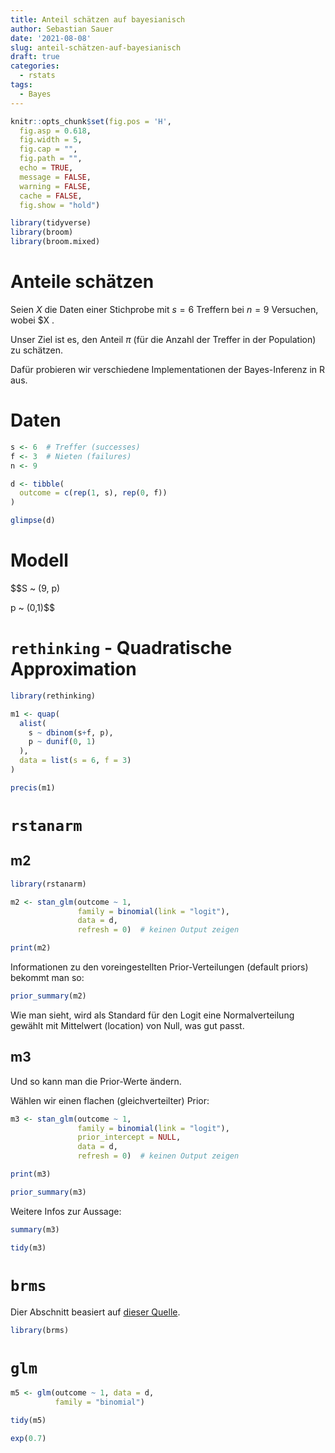 ```yaml
---
title: Anteil schätzen auf bayesianisch
author: Sebastian Sauer
date: '2021-08-08'
slug: anteil-schätzen-auf-bayesianisch
draft: true
categories:
  - rstats
tags:
  - Bayes
---
```


```r
knitr::opts_chunk$set(fig.pos = 'H',
  fig.asp = 0.618,
  fig.width = 5,
  fig.cap = "", 
  fig.path = "",
  echo = TRUE,
  message = FALSE,
  warning = FALSE,
  cache = FALSE,
  fig.show = "hold")
```



```r
library(tidyverse)
library(broom)
library(broom.mixed)
```



# Anteile schätzen

Seien $X$ die Daten einer Stichprobe mit $s=6$ Treffern bei $n=9$ Versuchen, wobei $X \sim \text{Binom(n, p)}.





Unser Ziel ist es, den Anteil $\pi$ (für die Anzahl der Treffer in der Population) zu schätzen. 

Dafür probieren wir verschiedene Implementationen der Bayes-Inferenz in R aus.



# Daten


```r
s <- 6  # Treffer (successes)
f <- 3  # Nieten (failures)
n <- 9
```


```r
d <- tibble(
  outcome = c(rep(1, s), rep(0, f))
)
```

```r
glimpse(d)
```



# Modell

$$S ~ \text{Binom}(9, p)

p ~ \text{unif}(0,1)$$


# `rethinking` - Quadratische Approximation

```r
library(rethinking)
```





```r
m1 <- quap(
  alist(
    s ~ dbinom(s+f, p),
    p ~ dunif(0, 1)
  ),
  data = list(s = 6, f = 3)
)
```

```r
precis(m1)
```


# `rstanarm`


## m2

```r
library(rstanarm)
```

```r
m2 <- stan_glm(outcome ~ 1,
               family = binomial(link = "logit"),
               data = d,
               refresh = 0)  # keinen Output zeigen
```


```r
print(m2)
```

Informationen zu den voreingestellten Prior-Verteilungen (default priors) bekommt man so:


```r
prior_summary(m2)
```


Wie man sieht, wird als Standard für den Logit eine Normalverteilung gewählt mit Mittelwert (location) von Null, was gut passt.


## m3

Und so kann man die Prior-Werte ändern.

Wählen wir einen flachen (gleichverteilter) Prior:

```r
m3 <- stan_glm(outcome ~ 1,
               family = binomial(link = "logit"),
               prior_intercept = NULL,
               data = d,
               refresh = 0)  # keinen Output zeigen
```


```r
print(m3)
```


```r
prior_summary(m3)
```



Weitere Infos zur Aussage:

```r
summary(m3)
```


```r
tidy(m3)
```



# `brms` 

Dier Abschnitt beasiert auf [dieser Quelle](https://bookdown.org/content/4857/small-worlds-and-large-worlds.html#making-the-model-go).


```r
library(brms)
```






# `glm` 


```r
m5 <- glm(outcome ~ 1, data = d,
          family = "binomial")
```


```r
tidy(m5)
```

```r
exp(0.7)
```

